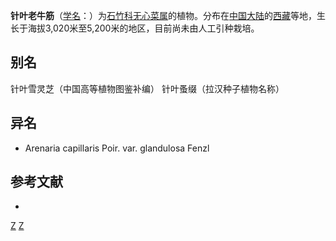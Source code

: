 {{Speciesbox
| taxon = Arenaria(植物) acicularis
| binomial_authority = Williams ex Keissler
}}

'''针叶老牛筋'''（[[学名|学名]]：{{lang|la|''Arenaria acicularis''}}）为[[石竹科|石竹科]][[无心菜属|无心菜属]]的植物。分布在[[中国大陆|中国大陆]]的[[西藏|西藏]]等地，生长于海拔3,020米至5,200米的地区，目前尚未由人工引种栽培。

== 别名 ==
针叶雪灵芝（中国高等植物图鉴补编） 针叶蚤缀（拉汉种子植物名称）

== 异名 ==
* Arenaria capillaris Poir. var. glandulosa Fenzl

== 参考文献 ==
<div class="references-small">
* {{cite web| url =http://www.bioinfo.cn/db05/KmzwSpecies.php?action=view&id=3239| title =针叶老牛筋| work =《中国高等植物数据库全库》| publisher =中国科学院微生物研究所| author =昆明植物研究所| accessdate =2009-02-24| deadurl =yes| archiveurl =https://web.archive.org/web/20160305014335/http://www.bioinfo.cn/db05/KmzwSpecies.php?action=view&id=3239| archivedate =2016-03-05}}
</div>

{{Taxonbar}}
[[Category:无心菜属|Z]]
[[Category:西藏植物|Z]]